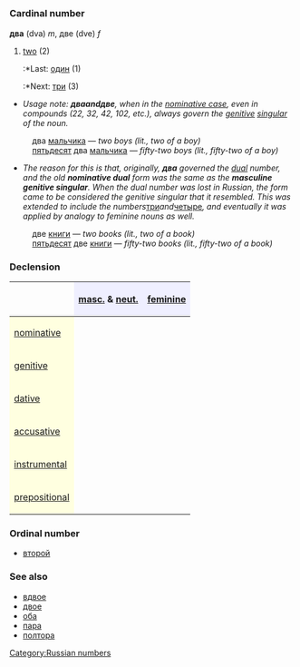 =={{ru}}==
[[Category:Russian numbers]]
=== Cardinal number ===
'''два''' (dva) ''m'', две (dve) ''f''

#[[two]] (2)
#:*Last: [[один]] (1)
#:*Next: [[три]] (3)

*''Usage note: '''''два''' and '''две''''', when in the [[nominative case]], even in compounds (22, 32, 42, 102, etc.), always govern the [[genitive]] [[singular]] of the noun.''
:два [[мальчик|мальчика]] — ''two boys (lit., two of a boy)''
:[[пятьдесят]] два [[мальчик|мальчика]] — ''fifty-two boys (lit., fifty-two of a boy)''
*''The reason for this is that, originally, '''''два''''' governed the [[dual]] number, and the old '''nominative dual''' form was the same as the '''masculine genitive singular'''. When the dual number was lost in Russian, the form came to be considered the genitive singular that it resembled. This was extended to include the numbers ''[[три]]'' and ''[[четыре]]'', and eventually it was applied by analogy to feminine nouns as well.''
:две [[книга|книги]] — ''two books (lit., two of a book)''
:[[пятьдесят]] две [[книга|книги]] — ''fifty-two books (lit., fifty-two of a book)''

===Declension===
{| border="1" cellpadding="4" cellspacing="0"
!
! style="background-color: #EFEFFF" align="center"|[[masculine|masc.]] & [[neuter|neut.]]
! style="background-color: #EFEFFF" align="center"|[[feminine]]
|-
! style="background-color: #FFFFE0" align="left"|[[nominative case|nominative]]
| align="center"|{{Unicode|два}}
| align="center"|{{Unicode|две}}
|-
! style="background-color: #FFFFE0" align="left"|[[genitive case|genitive]]
| align="center"|{{Unicode|двух}}
| align="center"|{{Unicode|двух}}
|-
! style="background-color: #FFFFE0" align="left"|[[dative case|dative]]
| align="center"|{{Unicode|двум}}
| align="center"|{{Unicode|двум}}
|-
! style="background-color: #FFFFE0" align="left"|[[accusative case|accusative]]
| align="center"|{{Unicode|два, двух}}
| align="center"|{{Unicode|две, двух}}
|-
! style="background-color: #FFFFE0" align="left"|[[instrumental case|instrumental]]
| align="center"|{{Unicode|двумя́}}
| align="center"|{{Unicode|двумя́}}
|-
! style="background-color: #FFFFE0" align="left"|[[prepositional case|prepositional]]
| align="center"|{{Unicode|о двух}}
| align="center"|{{Unicode|о двух}}
|}

===Ordinal number===
*[[второй]]

===See also===
*[[вдвое]]
*[[двое]]
*[[оба]]
*[[пара]]
*[[полтора]]